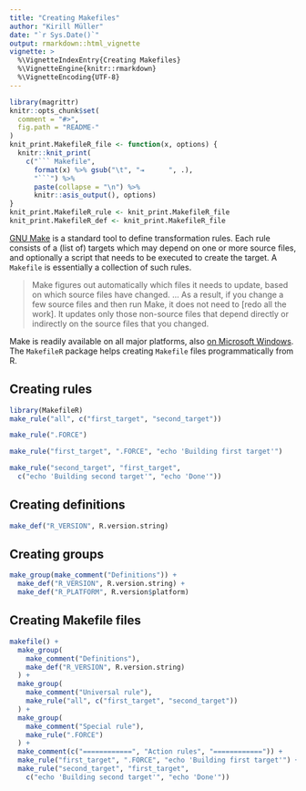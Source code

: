 ```yaml
---
title: "Creating Makefiles"
author: "Kirill Müller"
date: "`r Sys.Date()`"
output: rmarkdown::html_vignette
vignette: >
  %\VignetteIndexEntry{Creating Makefiles}
  %\VignetteEngine{knitr::rmarkdown}
  %\VignetteEncoding{UTF-8}
---
```


```r
library(magrittr)
knitr::opts_chunk$set(
  comment = "#>",
  fig.path = "README-"
)
knit_print.MakefileR_file <- function(x, options) {
  knitr::knit_print(
    c("``` Makefile",
      format(x) %>% gsub("\t", "⇥      ", .),
      "```") %>%
      paste(collapse = "\n") %>%
      knitr::asis_output(), options)
}
knit_print.MakefileR_rule <- knit_print.MakefileR_file
knit_print.MakefileR_def <- knit_print.MakefileR_file
```

[GNU Make](https://www.gnu.org/software/make) is a standard tool to define
transformation rules.
Each rule consists of a (list of) targets which may depend on one or more
source files, and optionally a script that needs to be executed to create
the target.
A `Makefile` is essentially a collection of such rules.

> Make figures out automatically which files it needs to update, based on which source files have changed. ...
As a result, if you change a few source files and then run Make, it does not need to [redo all the work]. It updates only those non-source files that depend directly or indirectly on the source files that you changed.

Make is readily available on all major platforms,
also [on Microsoft Windows](http://gnuwin32.sourceforge.net/packages/make.htm).
The `MakefileR` package helps creating `Makefile` files programmatically
from R.

## Creating rules

```r
library(MakefileR)
make_rule("all", c("first_target", "second_target"))

make_rule(".FORCE")

make_rule("first_target", ".FORCE", "echo 'Building first target'")

make_rule("second_target", "first_target",
  c("echo 'Building second target'", "echo 'Done'"))
```

## Creating definitions

```r
make_def("R_VERSION", R.version.string)
```

## Creating groups

```r
make_group(make_comment("Definitions")) +
  make_def("R_VERSION", R.version.string) +
  make_def("R_PLATFORM", R.version$platform)
```

## Creating Makefile files

```r
makefile() +
  make_group(
    make_comment("Definitions"),
    make_def("R_VERSION", R.version.string)
  ) +
  make_group(
    make_comment("Universal rule"),
    make_rule("all", c("first_target", "second_target"))
  ) +
  make_group(
    make_comment("Special rule"),
    make_rule(".FORCE")
  ) +
  make_comment(c("============", "Action rules", "============")) +
  make_rule("first_target", ".FORCE", "echo 'Building first target'") +
  make_rule("second_target", "first_target",
    c("echo 'Building second target'", "echo 'Done'"))
```

